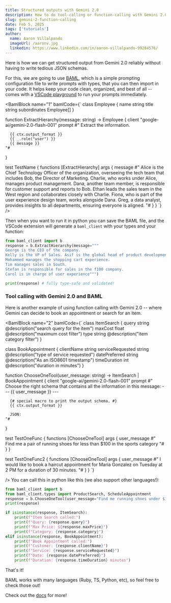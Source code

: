 ```yaml
---
title: Structured outputs with Gemini 2.0
description: How to do tool-calling or function-calling with Gemini 2.0
slug: gemini-2-function-calling
date: Feb 5, 2025
tags: ['tutorials']
author:
  name: Aaron Villalpando
  imageUrl: /aaronv.jpg
  linkedin: https://www.linkedin.com/in/aaron-villalpando-99284576/
---
```


Here is how we can get structured output from Gemini 2.0 reliably without having to write tedious JSON schemas.

For this, we are going to use [BAML](https://boundaryml.com), which is a simple prompting configuration file to write prompts with types, that you can then import in your code. It helps keep your code clean, organized, and best of all -- comes with a [VSCode playground](https://marketplace.visualstudio.com/items?itemName=Boundary.baml-extension) to run your prompts immediately.

<BamlBlock name="1" bamlCode={`
class Employee {
    name string
    title string
    subordinates Employee[]
}

function ExtractHierarchy(message: string) -> Employee {
    client "google-ai/gemini-2.0-flash-001"
    prompt #"
      Extract the information.

      {{ ctx.output_format }}
      {{ _.role("user") }}
      {{ message }}
    "#
}

test TestName {
    functions [ExtractHierarchy]
    args {
      message #"
        Alice is the Chief Technology Officer of the organization, overseeing the tech team that includes Bob, the Director of Marketing. Charlie, who works under Alice, manages product management. Dana, another team member, is responsible for customer support and reports to Bob. Ethan leads the sales team in the West region and collaborates closely with Charlie. Fiona, who is part of the user experience design team, works alongside Dana. Greg, a data analyst, provides insights to all departments, ensuring everyone is aligned.
      "#
    }
}
`}
/>


Then when you want to run it in python you can save the BAML file, and the VSCode extension will generate a `baml_client` with your types and your function:

```python
from baml_client import b
response = b.ExtractHierarchy(message="""
George is the CEO of the company.
Kelly is the VP of Sales. Asif is the global head of product development.
Mohammed manages the shopping cart experience.
Tim manages sales in South.
Stefan is responsible for sales in the f100 company.
Carol is in charge of user experience""")

print(response) # fully type-safe and validated!
```


### Tool calling with Gemini 2.0 and BAML
Here is another example of using function calling with Gemini 2.0 -- where Gemini can decide to book an appointment or search for an item.

<BamlBlock name="2" bamlCode={`
class ItemSearch {
    query string @description("search query for the item")
    maxCost float @description("maximum cost filter")
    type string @description("item category filter")
}

class BookAppointment {
    clientName string
    serviceRequested string @description("type of service requested")
    datePreferred string @description("As an ISO8601 timestamp")
    timeDuration int @description("duration in minutes")
}

function ChooseOneTool(user_message: string) -> ItemSearch | BookAppointment {
    client "google-ai/gemini-2.0-flash-001"
    prompt #"
     Choose the right schema that contains all the information in this message:
      ---
      {{ user_message }}
      ---

      {# special macro to print the output schema. #}
      {{ ctx.output_format }}

      JSON:
    "#
}

test TestOneFunc {
    functions [ChooseOneTool]
    args {
      user_message #"
        Find me a pair of running shoes for less than $100 in the sports category
      "#
    }
}

test TestOneFunc2 {
    functions [ChooseOneTool]
    args {
      user_message #"
        I would like to book a haircut appointment for Maria Gonzalez on Tuesday at 2 PM for a duration of 30 minutes.
      "#
    }
}
`}

 />
 You can call this in python like this (we also support other languages!):

```python
from baml_client import b
from baml_client.types import ProductSearch, ScheduleAppointment
response = b.ChooseOneTool(user_message="Find me running shoes under $100 in the sports category")
print(response)

if isinstance(response, ItemSearch):
    print(f"Item Search called:")
    print(f"Query: {response.query}")
    print(f"Max Price: ${response.maxPrice}")
    print(f"Category: {response.category}")
elif isinstance(response, BookAppointment):
    print(f"Book Appointment called:")
    print(f"Customer: {response.clientName}")
    print(f"Service: {response.serviceRequested}")
    print(f"Date: {response.datePreferred}")
    print(f"Duration: {response.timeDuration} minutes")
```

That's it!

BAML works with many languages (Ruby, TS, Python, etc), so feel free to check those out!

Check out the [docs](https://docs.boundaryml.com) for more!